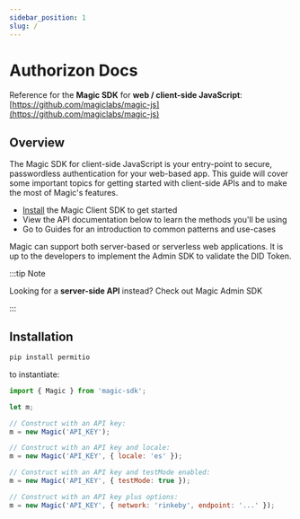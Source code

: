 ```yaml
---
sidebar_position: 1
slug: /
---
```


# Authorizon Docs

<!-- ## What is Authorizon?

Authorizon is a developer SDK that empowers developers to integrate permissions and access control into their product in minutes. Authorizon offers both enforcement APIs to check permissions, a backoffice to manage access to trusted resources, and also embedded UI interfaces that allows you to integrate complete UI experiences into the product in minutes. TBD to rewrite. -->

Reference for the **Magic SDK** for **web / client-side JavaScript**: [https://github.com/magiclabs/magic-js](https://github.com/magiclabs/magic-js)

## Overview

The Magic SDK for client-side JavaScript is your entry-point to secure, passwordless authentication for your web-based app. This guide will cover some important topics for getting started with client-side APIs and to make the most of Magic's features.

- [Install](#install) the Magic Client SDK to get started
- View the API documentation below to learn the methods you'll be using
- Go to Guides for an introduction to common patterns and use-cases

Magic can support both server-based or serverless web applications. It is up to the developers to implement the Admin SDK to validate the DID Token.

:::tip Note

Looking for a **server-side API** instead? Check out Magic Admin SDK

:::

## Installation

```sh
pip install permitio
```

to instantiate:

```js
import { Magic } from 'magic-sdk';

let m;

// Construct with an API key:
m = new Magic('API_KEY');

// Construct with an API key and locale:
m = new Magic('API_KEY', { locale: 'es' });

// Construct with an API key and testMode enabled:
m = new Magic('API_KEY', { testMode: true });

// Construct with an API key plus options:
m = new Magic('API_KEY', { network: 'rinkeby', endpoint: '...' });
```
